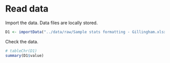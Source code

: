 # Read data

Import the data.
Data files are locally stored.

```r
D1 <- importData("../data/raw/Sample stats formatting - Gillingham.xlsx")
```

Check the data.

```r
# tableChr(D1)
summary(D1$value)
```
